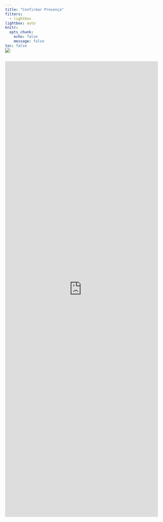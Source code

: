 ```yaml
---
title: "Confirmar Presença"
filters:
  - lightbox
lightbox: auto
knitr:
  opts_chunk: 
    echo: false
    message: false
toc: false
---
```


![](images/floral.jpg){.nolightbox fig-align="center" style="margin-top: -30px;"}

<iframe src="https://docs.google.com/forms/d/e/1FAIpQLSfPv18bKS0ji8a0bz4B5hEUhWTK8FLORj5S_1LjmKRIkniShw/viewform?embedded=true" width="100%" height="1500" frameborder="0" marginheight="0" marginwidth="0">Carregando…</iframe>